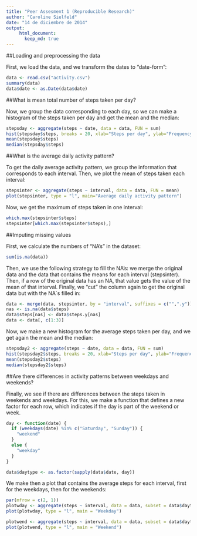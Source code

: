 ```yaml
---
title: "Peer Assesment 1 (Reproducible Research)"
author: "Caroline Sielfeld"
date: "14 de diciembre de 2014"
output:  
     html_document:  
       keep_md: true 
---
```

##Loading and preprocessing the data

First, we load the data, and we transform the dates to "date-form":
```r
data <- read.csv("activity.csv")
summary(data)
data$date <- as.Date(data$date)

```

##What is mean total number of steps taken per day?

Now, we group the data corresponding to each day, so we can make a histogram of the steps taken per day and get the mean and the median:

```r
stepsday <- aggregate(steps ~ date, data = data, FUN = sum)
hist(stepsday$steps, breaks = 20, xlab="Steps per day", ylab="Frequency", main="Histogram of steps per day")
mean(stepsday$steps)
median(stepsday$steps)
```

##What is the average daily activity pattern?

To get the daily average activity pattern, we group the information that corresponds to each interval. Then, we plot the mean of steps taken each interval:

```r
stepsinter <- aggregate(steps ~ interval, data = data, FUN = mean)
plot(stepsinter, type = "l", main="Average daily activity pattern")
```

Now, we get the maximum of steps taken in one interval:

```r
which.max(stepsinter$steps)
stepsinter[which.max(stepsinter$steps),]
```

##Imputing missing values

First, we calculate the numbers of "NA's" in the dataset:

```r
sum(is.na(data))
```

Then, we use the following strategy to fill the NA's: we merge the original data and the data that contains the means for each interval (stepsinter). Then, if a row of the original data has an NA, that value gets the value of the mean of that interval. Finally, we "cut" the column again to get the original data but with the NA`s filled in:

```r
data <- merge(data, stepsinter, by = "interval", suffixes = c("",".y"))
nas <- is.na(data$steps)
data$steps[nas] <- data$steps.y[nas]
data <- data[, c(1:3)]
```

Now, we make a new histogram for the average steps taken per day, and we get again the mean and the median:

```r
stepsday2 <- aggregate(steps ~ date, data = data, FUN = sum)
hist(stepsday2$steps, breaks = 20, xlab="Steps per day", ylab="Frequency", main="Histogram of steps per day")
mean(stepsday2$steps)
median(stepsday2$steps)
```

##Are there differences in activity patterns between weekdays and weekends?

Finally, we see if there are differences between the steps taken in weekends and weekdays. For this, we make a function that defines a new factor for each row, which indicates if the day is part of the weekend or week. 
```r
day <- function(date) {
  if (weekdays(date) %in% c("Saturday", "Sunday")) {
    "weekend"
  } 
  else {
    "weekday"
  }
}

data$daytype <- as.factor(sapply(data$date, day))

```

We make then a plot that contains the average steps for each interval, first for the weekdays, then for the weekends:

```r

par(mfrow = c(2, 1))
plotwday <- aggregate(steps ~ interval, data = data, subset = data$daytype =="weekday" , FUN = mean)
plot(plotwday, type = "l", main = "Weekday")

plotwend <- aggregate(steps ~ interval, data = data, subset = data$daytype =="weekend" , FUN = mean)
plot(plotwend, type = "l", main = "Weekend")

```

